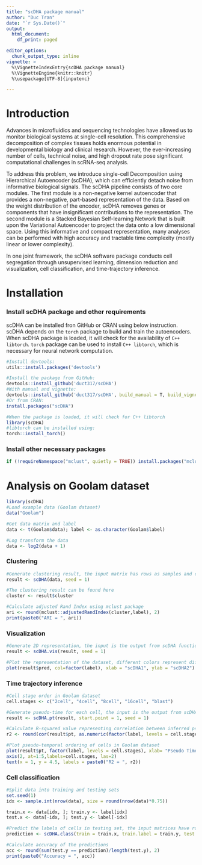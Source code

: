 ```yaml
---
title: "scDHA package manual"
author: "Duc Tran"
date: "`r Sys.Date()`"
output:
  html_document:
    df_print: paged

editor_options:
  chunk_output_type: inline
vignette: >
  %\VignetteIndexEntry{scDHA package manual}
  %\VignetteEngine{knitr::knitr}
  %\usepackage[UTF-8]{inputenc}

---
```


# Introduction
Advances in microfluidics and sequencing technologies have allowed us to monitor biological systems at single-cell resolution. This comprehensive decomposition of complex tissues holds enormous potential in developmental biology and clinical research. However, the ever-increasing number of cells, technical noise, and high dropout rate pose significant computational challenges in scRNA-seq analysis.

To address this problem, we introduce single-cell Decomposition using Hierarchical Autoencoder (scDHA), which can efficiently detach noise from informative biological signals. The scDHA pipeline consists of two core modules. The first module is a non-negative kernel autoencoder that provides a non-negative, part-based representation of the data. Based on the weight distribution of the encoder, scDHA removes genes or components that have insignificant contributions to the representation. The second module is a Stacked Bayesian Self-learning Network that is built upon the Variational Autoencoder to project the data onto a low dimensional space. Using this informative and compact representation, many analyses can be performed with high accuracy and tractable time complexity (mostly linear or lower complexity). 

In one joint framework, the scDHA software package conducts cell segregation through unsupervised learning, dimension reduction and visualization, cell classification, and time-trajectory inference. 

# Installation
### Install scDHA package and other requirements
scDHA can be installed fron GitHub or CRAN using below instruction. scDHA depends on the `torch` package to build and train the autoencoders. When scDHA package is loaded, it will check for the availability of `C++ libtorch`. `torch` package can be used to install `C++ libtorch`, which is necessary for neural network computation. 
```r
#Install devtools: 
utils::install.packages('devtools')

#Install the package from GitHub:
devtools::install_github('duct317/scDHA')
#With manual and vignette: 
devtools::install_github('duct317/scDHA', build_manual = T, build_vignettes = T)
#Or from CRAN:
install.packages("scDHA")

#When the package is loaded, it will check for C++ libtorch 
library(scDHA)
#libtorch can be installed using:
torch::install_torch()
```

### Install other necessary packages
```r
if (!requireNamespace("mclust", quietly = TRUE)) install.packages("mclust")
```


# Analysis on Goolam dataset

```r
library(scDHA)
#Load example data (Goolam dataset)
data("Goolam")

#Get data matrix and label
data <- t(Goolam$data); label <- as.character(Goolam$label)

#Log transform the data 
data <- log2(data + 1)
```

### Clustering
```r
#Generate clustering result, the input matrix has rows as samples and columns as genes
result <- scDHA(data, seed = 1)

#The clustering result can be found here 
cluster <- result$cluster

#Calculate adjusted Rand Index using mclust package
ari <- round(mclust::adjustedRandIndex(cluster,label), 2)
print(paste0("ARI = ", ari))
```

### Visualization
```r
#Generate 2D representation, the input is the output from scDHA function
result <- scDHA.vis(result, seed = 1)

#Plot the representation of the dataset, different colors represent different cell types
plot(result$pred, col=factor(label), xlab = "scDHA1", ylab = "scDHA2")
```

### Time trajectory inference
```r
#Cell stage order in Goolam dataset
cell.stages <- c("2cell", "4cell", "8cell", "16cell", "blast")

#Generate pseudo-time for each cell, the input is the output from scDHA function
result <- scDHA.pt(result, start.point = 1, seed = 1)

#Calculate R-squared value representing correlation between inferred pseudo-time and cell stage order
r2 <- round(cor(result$pt, as.numeric(factor(label, levels = cell.stages)))^2, digits = 2)

#Plot pseudo-temporal ordering of cells in Goolam dataset
plot(result$pt, factor(label, levels = cell.stages), xlab= "Pseudo Time", ylab = "Cell Stages", xaxt="n", yaxt="n")
axis(2, at=1:5,labels=cell.stages, las=2)
text(x = 1, y = 4.5, labels = paste0("R2 = ", r2))
```

### Cell classification
```r
#Split data into training and testing sets
set.seed(1)
idx <- sample.int(nrow(data), size = round(nrow(data)*0.75))

train.x <- data[idx, ]; train.y <- label[idx]
test.x <- data[-idx, ]; test.y <- label[-idx]

#Predict the labels of cells in testing set, the input matrices have rows as samples and columns as genes
prediction <- scDHA.class(train = train.x, train.label = train.y, test = test.x, seed = 1)

#Calculate accuracy of the predictions
acc <- round(sum(test.y == prediction)/length(test.y), 2)
print(paste0("Accuracy = ", acc))
```

